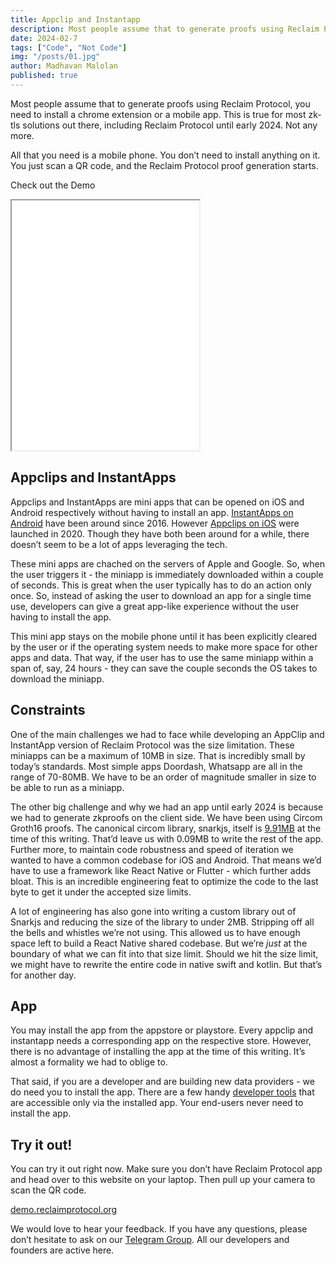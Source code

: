 ```yaml
---
title: Appclip and Instantapp
description: Most people assume that to generate proofs using Reclaim Protocol, you need to install a chrome extension or a mobile app. This is true for most zk-tls solutions out there, including Reclaim Protocol until early 2024. Not any more.
date: 2024-02-7
tags: ["Code", "Not Code"]
img: "/posts/01.jpg"
author: Madhavan Malolan
published: true
---
```


Most people assume that to generate proofs using Reclaim Protocol, you need to install a chrome extension or a mobile app. This is true for most zk-tls solutions out there, including Reclaim Protocol until early 2024. Not any more.

All that you need is a mobile phone. You don’t need to install anything on it. You just scan a QR code, and the Reclaim Protocol proof generation starts.

Check out the Demo

<iframe
  className="aspect-video w-full"
  height="400"
  src={"https://www.youtube.com/embed/txvSnvS07ZM?si=zhU6kzl4O1UofQXt"}
  title="YouTube Video Player"
  allow="accelerometer; autoplay; clipboard-write; encrypted-media; gyroscope; picture-in-picture"
></iframe>

## Appclips and InstantApps

Appclips and InstantApps are mini apps that can be opened on iOS and Android respectively without having to install an app. [InstantApps on Android](https://developer.android.com/topic/google-play-instant) have been around since 2016. However [Appclips on iOS](https://developer.apple.com/app-clips/) were launched in 2020. Though they have both been around for a while, there doesn’t seem to be a lot of apps leveraging the tech.

These mini apps are chached on the servers of Apple and Google. So, when the user triggers it - the miniapp is immediately downloaded within a couple of seconds. This is great when the user typically has to do an action only once. So, instead of asking the user to download an app for a single time use, developers can give a great app-like experience without the user having to install the app.

This mini app stays on the mobile phone until it has been explicitly cleared by the user or if the operating system needs to make more space for other apps and data. That way, if the user has to use the same miniapp within a span of, say, 24 hours - they can save the couple seconds the OS takes to download the miniapp.

## Constraints

One of the main challenges we had to face while developing an AppClip and InstantApp version of Reclaim Protocol was the size limitation. These miniapps can be a maximum of 10MB in size. That is incredibly small by today’s standards. Most simple apps Doordash, Whatsapp are all in the range of 70-80MB. We have to be an order of magnitude smaller in size to be able to run as a miniapp.

The other big challenge and why we had an app until early 2024 is because we had to generate zkproofs on the client side. We have been using Circom Groth16 proofs. The canonical circom library, snarkjs, itself is [9.91MB](https://www.npmjs.com/package/snarkjs) at the time of this writing. That’d leave us with 0.09MB to write the rest of the app. Further more, to maintain code robustness and speed of iteration we wanted to have a common codebase for iOS and Android. That means we’d have to use a framework like React Native or Flutter - which further adds bloat. This is an incredible engineering feat to optimize the code to the last byte to get it under the accepted size limits.

A lot of engineering has also gone into writing a custom library out of Snarkjs and reducing the size of the library to under 2MB. Stripping off all the bells and whistles we’re not using. This allowed us to have enough space left to build a React Native shared codebase. But we’re _just_ at the boundary of what we can fit into that size limit. Should we hit the size limit, we might have to rewrite the entire code in native swift and kotlin. But that’s for another day.

## App

You may install the app from the appstore or playstore. Every appclip and instantapp needs a corresponding app on the respective store. However, there is no advantage of installing the app at the time of this writing. It’s almost a formality we had to oblige to.

That said, if you are a developer and are building new data providers - we do need you to install the app. There are a few handy [developer tools](https://dev.reclaimprotocol.org/) that are accessible only via the installed app. Your end-users never need to install the app.

## Try it out!

You can try it out right now. Make sure you don’t have Reclaim Protocol app and head over to this website on your laptop. Then pull up your camera to scan the QR code.

[demo.reclaimprotocol.org](https://demo.reclaimprotocol.org/)

We would love to hear your feedback. If you have any questions, please don’t hesitate to ask on our [Telegram Group](https://t.me/+I7OZhOVVGKs0YTE1). All our developers and founders are active here.

